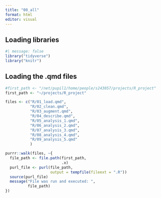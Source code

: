 ```yaml
---
title: "00_all"
format: html
editor: visual
---
```


## Loading libraries

```r
#| message: false
library("tidyverse")
library("knitr")
```

## Loading the .qmd files

```r
#first_path <- "/net/pupil1/home/people/s243057/projects/R_project"
first_path <- "~/projects/R_project"

files <- c("R/01_load.qmd",
           "R/02_clean.qmd",
           "R/03_augment.qmd",
           "R/04_describe.qmd",
           "R/05_analysis_1.qmd",
           "R/06_analysis_2.qmd",
           "R/07_analysis_3.qmd",
           "R/08_analysis_4.qmd",
           "R/09_analysis_5.qmd"
           )

purrr::walk(files, ~{
  file_path <- file.path(first_path, 
                         .x)  
  purl_file <- purl(file_path, 
                    output = tempfile(fileext = ".R"))
  source(purl_file)
  message("File was run and executed: ", 
          file_path)
})
```
